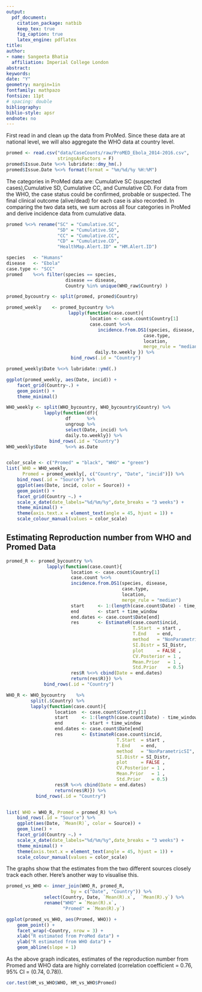 ```yaml
---
output: 
  pdf_document:
    citation_package: natbib
    keep_tex: true
    fig_caption: true
    latex_engine: pdflatex
title: 
author:
- name: Sangeeta Bhatia
  affiliation: Imperial College London
abstract: 
keywords: 
date: "Y"
geometry: margin=1in
fontfamily: mathpazo
fontsize: 11pt
# spacing: double
bibliography: 
biblio-style: apsr
endnote: no
---
```




First read in and clean up the data from ProMed. Since these data
are at national level, we will also aggregate the WHO data at country
level. 
```r

promed <- read.csv("data/CaseCounts/raw/ProMED_Ebola_2014-2016.csv",
                   stringsAsFactors = F)
promed$Issue.Date %<>% lubridate::dmy_hm(.)
promed$Issue.Date %<>% format(format = "%m/%d/%y %H:%M")

```


The categories in ProMed data are: Cumulative SC (suspected
cases),Cumulative SD, Cumulative CC, and Cumulative CD. For data from
the WHO, the case status could be confirmed, probable or
suspected. The final clinical outcome (alive/dead) for each case is
also recorded. In comparing the two data sets, we sum across all four
categories in ProMed and derive incidence data from cumulative data.

```r

promed %<>% rename("SC" = "Cumulative.SC",
                   "SD" = "Cumulative.SD",
                   "CC" = "Cumulative.CC",
                   "CD" = "Cumulative.CD",
                   "HealthMap.Alert.ID" = "HM.Alert.ID")

species   <- "Humans"
disease   <- "Ebola"
case.type <- "SCC"
promed    %<>% filter(species == species,
                      disease == disease,
                      Country %in% unique(WHO_raw$Country) )

promed_bycountry <- split(promed, promed$Country) 

promed_weekly    <- promed_bycountry %>%
                       lapply(function(case.count){
                               location <- case.count$Country[1]
                               case.count %<>%
                                  incidence.from.DS1(species, disease,
                                                   case.type,
                                                   location,
                                                   merge_rule = "median") %<>%
                                 daily.to.weekly }) %>%
                        bind_rows(.id = "Country")

promed_weekly$Date %<>% lubridate::ymd(.)

```
```r

ggplot(promed_weekly, aes(Date, incid)) +
    facet_grid(Country~.) +
    geom_point() +
    theme_minimal()

```

```r
WHO_weekly <- split(WHO_bycountry, WHO_bycountry$Country) %>%
              lapply(function(df){
                      df      %>%
                      ungroup %>%
                      select(Date, incid) %>%
                      daily.to.weekly}) %>%
                bind_rows(.id = "Country")    
WHO_weekly$Date       %<>% as.Date


color_scale <- c("Promed" = "black", "WHO" = "green")
list( WHO = WHO_weekly,
      Promed = promed_weekly[, c("Country", "Date", "incid")]) %>%
    bind_rows(.id = "Source") %>%
    ggplot(aes(Date, incid, color = Source)) +
    geom_point() +
    facet_grid(Country ~.) +
    scale_x_date(date_labels="%d/%m/%y",date_breaks = "3 weeks") +
    theme_minimal() +
    theme(axis.text.x = element_text(angle = 45, hjust = 1)) +
    scale_colour_manual(values = color_scale)

```
## Estimating Reproduction number from WHO and Promed Data

```r

promed_R <- promed_bycountry %>%
               lapply(function(case.count){
                        location <- case.count$Country[1]
                        case.count %<>%
                        incidence.from.DS1(species, disease,
                                           case.type,
                                           location,
                                           merge_rule = "median")
                        start     <- 1:(length(case.count$Date) - time_window)
                        end       <- start + time_window
                        end.dates <- case.count$Date[end] 
                        res       <- EstimateR(case.count$incid,
                                               T.Start  = start ,
                                               T.End    = end,
                                               method   = "NonParametricSI",
                                               SI.Distr = SI_Distr,
                                               plot     = FALSE ,
                                               CV.Posterior = 1 ,
                                               Mean.Prior   = 1 ,
                                               Std.Prior    = 0.5)
                        res$R %<>% cbind(Date = end.dates)
                        return(res$R)}) %>%
              bind_rows(.id = "Country")

WHO_R <- WHO_bycountry    %>%
         split(.$Country) %>%
         lapply(function(case.count){
                  location  <- case.count$Country[1]
                  start     <- 1:(length(case.count$Date) - time_window)
                  end       <- start + time_window
                  end.dates <- case.count$Date[end] 
                  res       <- EstimateR(case.count$incid,
                                         T.Start  = start ,
                                         T.End    = end,
                                         method   = "NonParametricSI",
                                         SI.Distr = SI_Distr,
                                         plot     = FALSE ,
                                         CV.Posterior = 1 ,
                                         Mean.Prior   = 1 ,
                                         Std.Prior    = 0.5)
                  res$R %<>% cbind(Date = end.dates)
                  return(res$R)}) %>%
           bind_rows(.id = "Country")


list( WHO = WHO_R, Promed = promed_R) %>%
    bind_rows(.id = "Source") %>%
    ggplot(aes(Date, `Mean(R)`, color = Source)) +
    geom_line() +
    facet_grid(Country ~.) +
    scale_x_date(date_labels="%d/%m/%y",date_breaks = "3 weeks") +
    theme_minimal() +
    theme(axis.text.x = element_text(angle = 45, hjust = 1)) +
    scale_colour_manual(values = color_scale)

```

The graphs show that the estimates from the two different sources
closely track each other. Here's another way to visualise this.

```r

promed_vs_WHO <- inner_join(WHO_R, promed_R,
                        by = c("Date", "Country")) %>%
              select(Country, Date, `Mean(R).x`,  `Mean(R).y`) %>%
              rename("WHO" = `Mean(R).x`,
                     "Promed" = `Mean(R).y`)

ggplot(promed_vs_WHO, aes(Promed, WHO)) +
    geom_point() +
    facet_wrap(~Country, nrow = 3) +
    xlab("R estimated from ProMed data") +
    ylab("R estimated from WHO data") +
    geom_abline(slope = 1)

```

As the above graph indicates, estimates of the reproduction number
from Promed and WHO data are highly correlated (correlation
coefficient = 0.76, 95% CI = (0.74, 0.78)).

```r
cor.test(HM_vs_WHO$WHO, HM_vs_WHO$Promed)
```
